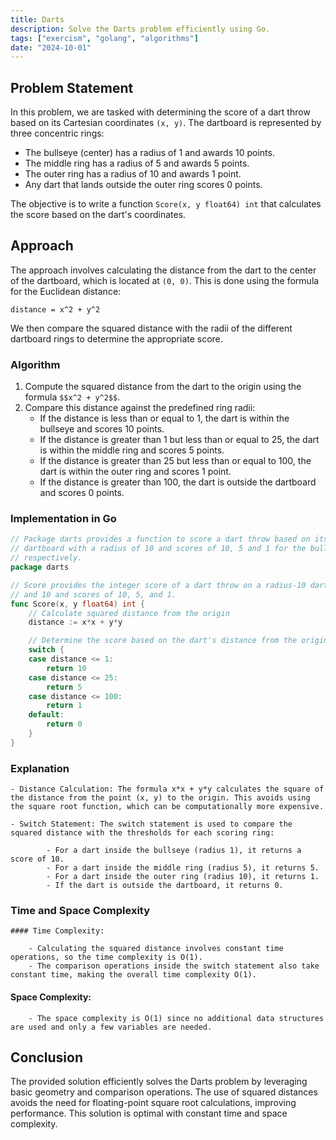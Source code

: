 ```yaml
---
title: Darts
description: Solve the Darts problem efficiently using Go.
tags: ["exercism", "golang", "algorithms"]
date: "2024-10-01"
---
```


## Problem Statement

In this problem, we are tasked with determining the score of a dart throw based on its Cartesian coordinates `(x, y)`. The dartboard is represented by three concentric rings:
- The bullseye (center) has a radius of 1 and awards 10 points.
- The middle ring has a radius of 5 and awards 5 points.
- The outer ring has a radius of 10 and awards 1 point.
- Any dart that lands outside the outer ring scores 0 points.

The objective is to write a function `Score(x, y float64) int` that calculates the score based on the dart's coordinates.

## Approach

The approach involves calculating the distance from the dart to the center of the dartboard, which is located at `(0, 0)`. This is done using the formula for the Euclidean distance:

```plaintext
distance = x^2 + y^2
```
We then compare the squared distance with the radii of the different dartboard rings to determine the appropriate score.

### Algorithm

1. Compute the squared distance from the dart to the origin using the formula ``$$x^2 + y^2$$``.
2. Compare this distance against the predefined ring radii:
   - If the distance is less than or equal to 1, the dart is within the bullseye and scores 10 points.
   - If the distance is greater than 1 but less than or equal to 25, the dart is within the middle ring and scores 5 points.
   - If the distance is greater than 25 but less than or equal to 100, the dart is within the outer ring and scores 1 point.
   - If the distance is greater than 100, the dart is outside the dartboard and scores 0 points.

### Implementation in Go

```go
// Package darts provides a function to score a dart throw based on its cartesian coordinates with a 3-ring
// dartboard with a radius of 10 and scores of 10, 5 and 1 for the bullseye, middle and outer rings,
// respectively.
package darts

// Score provides the integer score of a dart throw on a radius-10 dartboard with 3 rings of radius 1, 5
// and 10 and scores of 10, 5, and 1.
func Score(x, y float64) int {
    // Calculate squared distance from the origin
    distance := x*x + y*y

    // Determine the score based on the dart's distance from the origin
    switch {
    case distance <= 1:
        return 10
    case distance <= 25:
        return 5
    case distance <= 100:
        return 1
    default:
        return 0
    }
}
```


### Explanation
    - Distance Calculation: The formula x*x + y*y calculates the square of the distance from the point (x, y) to the origin. This avoids using the square root function, which can be computationally more expensive.

    - Switch Statement: The switch statement is used to compare the squared distance with the thresholds for each scoring ring:

            - For a dart inside the bullseye (radius 1), it returns a score of 10.
            - For a dart inside the middle ring (radius 5), it returns 5.
            - For a dart inside the outer ring (radius 10), it returns 1.
            - If the dart is outside the dartboard, it returns 0.

### Time and Space Complexity
    #### Time Complexity:

        - Calculating the squared distance involves constant time operations, so the time complexity is O(1).
        - The comparison operations inside the switch statement also take constant time, making the overall time complexity O(1).
#### Space Complexity:

        - The space complexity is O(1) since no additional data structures are used and only a few variables are needed.

## Conclusion
The provided solution efficiently solves the Darts problem by leveraging basic geometry and comparison operations. The use of squared distances avoids the need for floating-point square root calculations, improving performance. This solution is optimal with constant time and space complexity.